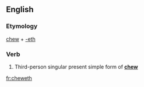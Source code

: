 ==English==

===Etymology===
[[chew]] + [[-eth]]

===Verb===
{{head|en|verb form}}

# {{context|archaic|lang=en}} Third-person singular present simple form of '''[[chew]]'''

[[fr:cheweth]]